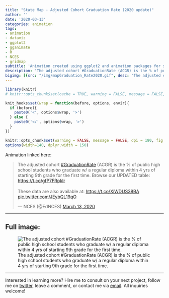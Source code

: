 ```yaml
---
title: "State Map - Adjusted Cohort Graduation Rate (2020 update)"
author: ''
date: '2020-03-13'
categories: animation
tags:
- animation
- dataviz
- ggplot2
- gganimate
- R
- NCES
- gridmap
subtitle: 'Animation created using ggplot2 and animation packages for social media distribution'
description: 'The adjusted cohort #GraduationRate (ACGR) is the % of public high school students who graduate w/ a regular diploma within 4 yrs of starting 9th grade for the first time.'
bigimg: [{src: "/img/mapGraduation_Rate2020.gif", desc: "The adjusted cohort #GraduationRate (ACGR) is the % of public high school students who graduate w/ a regular diploma within 4 yrs of starting 9th grade for the first time."}]
---
```


```r
library(knitr)
# knitr::opts_chunk$set(cache = TRUE, warning = FALSE, message = FALSE, dpi = 180, out.extra='class = "img-responsive"')

```

```r
knit_hooks$set(wrap = function(before, options, envir){
  if (before){
    paste0('<', options$wrap, '>')
  } else {
    paste0('</', options$wrap, '>')
  }
})

knitr::opts_chunk$set(warning = FALSE, message = FALSE, dpi = 180, fig.height = 5, fig.width = 7, fig.align = "center")
options(width=140, dplyr.width = 150)
```

 
Animation linked here:

<blockquote class="twitter-tweet"><p lang="en" dir="ltr">The adjusted cohort <a href="https://twitter.com/hashtag/GraduationRate?src=hash&amp;ref_src=twsrc%5Etfw">#GraduationRate</a> (ACGR) is the % of public high school students who graduate w/ a regular diploma within 4 yrs of starting 9th grade for the first time. Browse our UPDATED table: <a href="https://t.co/gfP7FRpklr">https://t.co/gfP7FRpklr</a><br><br>These data are also available at: <a href="https://t.co/XiWDUS38BA">https://t.co/XiWDUS38BA</a> <a href="https://t.co/JEybQL19qO">pic.twitter.com/JEybQL19qO</a></p>&mdash; NCES (@EdNCES) <a href="https://twitter.com/EdNCES/status/1238564506638393344?ref_src=twsrc%5Etfw">March 13, 2020</a></blockquote> <script async src="https://platform.twitter.com/widgets.js" charset="utf-8"></script> 

***
  
## Full image:
  
![The adjusted cohort #GraduationRate (ACGR) is the % of public high school students who graduate w/ a regular diploma within 4 yrs of starting 9th grade for the first time.](/img/mapGraduation_Rate2020.gif)

 ***
 
Interested in learning more? Hire me to consult on your next project, follow me on [twitter](https://twitter.com/mikeleeco), leave a comment, or contact me via [email](mailto:mdlee12@gmail.com). All inquiries welcome!
  